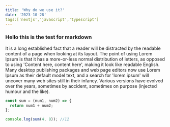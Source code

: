 ```yaml
---
title: 'Why do we use it?'
date: '2023-10-28'
tags:['nextjs','javascript','typescript']
---
```


### Hello this is the test for markdown

It is a long established fact that a reader will be distracted by the readable content of a page when looking at its layout. The point of using Lorem Ipsum is that it has a more-or-less normal distribution of letters, as opposed to using 'Content here, content here', making it look like readable English. Many desktop publishing packages and web page editors now use Lorem Ipsum as their default model text, and a search for 'lorem ipsum' will uncover many web sites still in their infancy. Various versions have evolved over the years, sometimes by accident, sometimes on purpose (injected humour and the like).

```javascript
const sum = (num1, num2) => {
  return num1 + num2;
};

console.log(sum(4, 8)); //12
```
